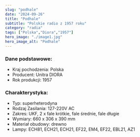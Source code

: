 ```yaml
---
slug: "podhale"
date: "2024-09-26"
title: "Podhale"
subtitle: "Polskie radio z 1957 roku"
category: "radia"
tags: ["Polska","Diora","1957"]
hero_image: "./image1.jpg"
hero_image_alt: "Podhale"
---
```


### Dane podstawowe:

- Kraj pochodzenia: Polska
- Producent: Unitra DIORA
- Rok produkcji: 1957

### Charakterystyka:

- Typ: superheterodyna
- Rodzaj Zasilania: 127-220V AC
- Zakres: UKF, 2 x fale krótkie, fale średnie, fale długie
- Wymiary: 660 x 306 x 390 mm
- Materiał obudowy: drewno
- Lampy: ECH81, ECH21, ECH21, EF22, EM4, EF22, EBL21, AZ1
